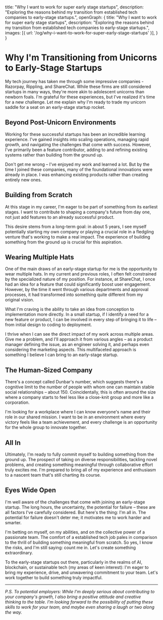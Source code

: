   title: "Why I want to work for super early stage startups",
  description: "Exploring the reasons behind my transition from established tech companies to early-stage startups.",
  openGraph: {
    title: "Why I want to work for super early stage startups",
    description: "Exploring the reasons behind my transition from established tech companies to early-stage startups.",
    images: [{ url: '/og/why-i-want-to-work-for-super-early-stage-startups' }],
  }
}

# Why I'm Transitioning from Unicorns to Early-Stage Startups

My tech journey has taken me through some impressive companies - Razorpay, Rippling, and ShareChat. While these firms are still considered startups in many ways, they're more akin to adolescent unicorns than newborn foals. I'm grateful for these experiences, but I've realized it's time for a new challenge. Let me explain why I'm ready to trade my unicorn saddle for a seat on an early-stage startup rocket.

## Beyond Post-Unicorn Environments

Working for these successful startups has been an incredible learning experience. I've gained insights into scaling operations, managing rapid growth, and navigating the challenges that come with success. However, I've primarily been a feature contributor, adding to and refining existing systems rather than building from the ground up.

Don't get me wrong – I've enjoyed my work and learned a lot. But by the time I joined these companies, many of the foundational innovations were already in place. I was enhancing existing products rather than creating entirely new ones.

## Building from Scratch

At this stage in my career, I'm eager to be part of something from its earliest stages. I want to contribute to shaping a company's future from day one, not just add features to an already successful product. 

This desire stems from a long-term goal: in about 5 years, I see myself potentially starting my own company or playing a crucial role in a fledgling venture that's working to make a real impact. The experience of building something from the ground up is crucial for this aspiration.

## Wearing Multiple Hats

One of the main draws of an early-stage startup for me is the opportunity to wear multiple hats. In my current and previous roles, I often felt constrained by the specialized nature of my position. For instance, at ShareChat, I once had an idea for a feature that could significantly boost user engagement. However, by the time it went through various departments and approval processes, it had transformed into something quite different from my original vision.

What I'm craving is the ability to take an idea from conception to implementation more directly. In a small startup, if I identify a need for a new feature or product, I can be involved in every step of bringing it to life – from initial design to coding to deployment.

I thrive when I can see the direct impact of my work across multiple areas. Give me a problem, and I'll approach it from various angles – as a product manager defining the issue, as an engineer solving it, and perhaps even considering the marketing aspects. This multifaceted approach is something I believe I can bring to an early-stage startup.

## The Human-Sized Company

There's a concept called Dunbar's number, which suggests there's a cognitive limit to the number of people with whom one can maintain stable social relationships – about 150. Coincidentally, this is often around the size where a company starts to feel less like a close-knit group and more like a corporation.

I'm looking for a workplace where I can know everyone's name and their role in our shared mission. I want to be in an environment where every victory feels like a team achievement, and every challenge is an opportunity for the whole group to innovate together.

## All In

Ultimately, I'm ready to fully commit myself to building something from the ground up. The prospect of taking on diverse responsibilities, tackling novel problems, and creating something meaningful through collaborative effort truly excites me. I'm prepared to bring all of my experience and enthusiasm to a nascent team that's still charting its course.

## Eyes Wide Open

I'm well aware of the challenges that come with joining an early-stage startup. The long hours, the uncertainty, the potential for failure – these are all factors I've carefully considered. But here's the thing: I'm all in. The potential for failure doesn't deter me; it motivates me to work harder and smarter.

I'm betting on myself, on my abilities, and on the collective power of a passionate team. The comfort of a established tech job pales in comparison to the thrill of building something meaningful from scratch. So yes, I know the risks, and I'm still saying: count me in. Let's create something extraordinary.

To the early-stage startups out there, particularly in the realms of AI, blockchain, or sustainable tech (my areas of keen interest): I'm eager to bring my experience, drive, and unwavering commitment to your team. Let's work together to build something truly impactful.

---

*P.S. To potential employers: While I'm deeply serious about contributing to your company's growth, I also bring a positive attitude and creative thinking to the table. I'm looking forward to the possibility of putting these skills to work for your team, and maybe even sharing a laugh or two along the way.*

